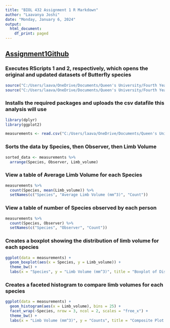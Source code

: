 ```yaml
---
title: "BIOL 432 Assignment 1 R Markdown"
author: "Laavanya Joshi"
date: "Monday, January 6, 2024"
output:
  html_document:
    df_print: paged
---
```


## [Assignment1Github](https://github.com/LaavanyaJoshi/BIOL432-Assignment-1)


### Executes RScripts 1 and 2, respectively, which opens the original and updated datasets of Butterfly species
```r
source("C:/Users/laava/OneDrive/Documents/Queen's University/Fourth Year/BIOL 432/BIOL432-Assignment-1/dataGenerato.R")
source("C:/Users/laava/OneDrive/Documents/Queen's University/Fourth Year/BIOL 432/BIOL432-Assignment-1/volumeEstimato.R")
```


### Installs the required packages and uploads the csv datafile this analysis will use
```r
library(dplyr)
library(ggplot2)

measurements <- read.csv("C:/Users/laava/OneDrive/Documents/Queen's University/Fourth Year/BIOL 432/BIOL432-Assignment-1/measurements.csv")
```


### Sorts the data by Species, then Observer, then Limb Volume
```r
sorted_data <- measurements %>%
  arrange(Species, Observer, Limb_volume)
```


### View a table of Average Limb Volume for each Species
```r
measurements %>% 
  count(Species, mean(Limb_volume)) %>%
  setNames(c("Species", "Average Limb Volume (mm^3)", "Count"))
```


### View a table of number of Species observed by each person
```r
measurements %>%
  count(Species, Observer) %>%
  setNames(c("Species", "Observer", "Count"))
```


### Creates a boxplot showing the distribution of limb volume for each species
```r
ggplot(data = measurements) + 
  geom_boxplot(aes(x = Species, y = Limb_volume)) + 
  theme_bw() + 
  labs(x = "Species", y = "Limb Volume (mm^3)", title = "Boxplot of Distribution of Limb Volume Measurements for Butterfly Observations")
```


### Creates a faceted histogram to compare limb volumes for each species
```r
ggplot(data = measurements) + 
  geom_histogram(aes(x = Limb_volume), bins = 25) + 
  facet_wrap(~Species, nrow = 3, ncol = 2, scales = "free_x") + 
  theme_bw() + 
  labs(x = "Limb Volume (mm^3)", y = "Counts", title = "Composite Plot of Histograms showing Limb Volumes for Butterfly Observations")
```

